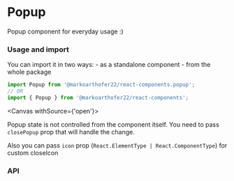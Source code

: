 
# Popup

Popup component for everyday usage :)

### Usage and import

You can import it in two ways: - as a standalone component - from the whole package

```jsx
import Popup from '@markoarthofer22/react-components.popup';
// OR
import { Popup } from '@markoarthofer22/react-components';
```

<Canvas withSource={'open'}>
    <Story id='designs-atoms-popup--default' />
</Canvas>

Popup state is not controlled from the component itself. You need to pass `closePopup` prop that will handle the change.

Also you can pass `icon` prop (`React.ElementType | React.ComponentType`) for custom closeIcon

<div style={{ marginBottom: '50px' }} />

### API

<ArgsTable of={Popup} />
